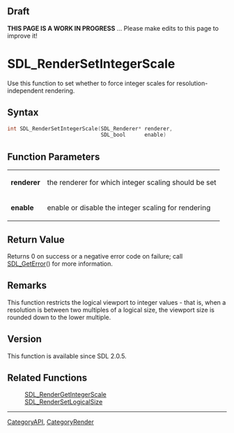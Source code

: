 == Draft ==

'''THIS PAGE IS A WORK IN PROGRESS''' ... Please make edits to this page to improve it!


<!-- #You will need to remove the line #acl All:read above in order to be able to save the new page.  Do not remove any other content above this comment.  You may delete this comment before you save. -->

<!-- #*^*^*^*^*See https://wiki.libsdl.org/SGFunctions for details on editing this page*^*^*^*^* -->


= SDL_RenderSetIntegerScale =
Use this function to set whether to force integer scales for resolution-independent rendering.




== Syntax ==
<syntaxhighlight lang='c++'>
int SDL_RenderSetIntegerScale(SDL_Renderer* renderer,
                              SDL_bool      enable)
</syntaxhighlight>


== Function Parameters ==
{|
|'''renderer'''
|the renderer for which integer scaling should be set
|-
|'''enable'''
|enable or disable the integer scaling for rendering
|}


== Return Value ==
Returns 0 on success or a negative error code on failure; call [[SDL_GetError]]() for more information.



== Remarks ==
This function restricts the logical viewport to integer values - that is, when a resolution is between two multiples of a logical size, the viewport size is rounded down to the lower multiple.


== Version ==
This function is available since SDL 2.0.5.


== Related Functions ==
:[[SDL_RenderGetIntegerScale]]
:[[SDL_RenderSetLogicalSize]]
<!-- #Remove this section if empty -->

----
[[CategoryAPI]], [[CategoryRender]]
<!-- #See the Style Guide for instructions on editing the footer. -->
